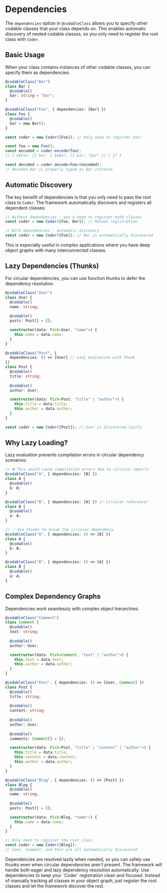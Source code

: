 
# Dependencies

The `dependencies` option in `@codableClass` allows you to specify other codable classes that your class depends on. This enables automatic discovery of nested codable classes, so you only need to register the root class with `Coder`.

## Basic Usage

When your class contains instances of other codable classes, you can specify them as dependencies:

```typescript
@codableClass("Bar")
class Bar {
  @codable()
  bar: string = "bar";
}

@codableClass("Foo", { dependencies: [Bar] })
class Foo {
  @codable()
  bar = new Bar();
}

const coder = new Coder([Foo]); // Only need to register Foo!

const foo = new Foo();
const encoded = coder.encode(foo);
// { $$Foo: [{ bar: { $$Bar: [{ bar: "bar" }] } }] }

const decoded = coder.decode<Foo>(encoded);
// decoded.bar is properly typed as Bar instance
```

## Automatic Discovery

The key benefit of dependencies is that you only need to pass the root class to `Coder`. The framework automatically discovers and registers all dependent classes:

```typescript
// Without dependencies - you'd need to register both classes
const coder = new Coder([Foo, Bar]); // Manual registration

// With dependencies - automatic discovery
const coder = new Coder([Foo]); // Bar is automatically discovered
```

This is especially useful in complex applications where you have deep object graphs with many interconnected classes.

## Lazy Dependencies (Thunks)

For circular dependencies, you can use function thunks to defer the dependency resolution:

```typescript
@codableClass("User")
class User {
  @codable()
  name: string;
  
  @codable()
  posts: Post[] = [];

  constructor(data: Pick<User, "name">) {
    this.name = data.name;
  }
}

@codableClass("Post", { 
  dependencies: () => [User] // Lazy evaluation with thunk
})
class Post {
  @codable()
  title: string;
  
  @codable()
  author: User;

  constructor(data: Pick<Post, "title" | "author">) {
    this.title = data.title;
    this.author = data.author;
  }
}

const coder = new Coder([Post]); // User is discovered lazily
```

## Why Lazy Loading?

Lazy evaluation prevents compilation errors in circular dependency scenarios:

```typescript
// ❌ This would cause compilation errors due to circular imports
@codableClass("A", { dependencies: [B] })
class A {
  @codable()
  b: B;
}

@codableClass("B", { dependencies: [A] }) // Circular reference!
class B {
  @codable()
  a: A;
}

// ✅ Use thunks to break the circular dependency
@codableClass("A", { dependencies: () => [B] })
class A {
  @codable()
  b: B;
}

@codableClass("B", { dependencies: () => [A] })
class B {
  @codable()
  a: A;
}
```

## Complex Dependency Graphs

Dependencies work seamlessly with complex object hierarchies:

```typescript
@codableClass("Comment")
class Comment {
  @codable()
  text: string;
  
  @codable()
  author: User;

  constructor(data: Pick<Comment, "text" | "author">) {
    this.text = data.text;
    this.author = data.author;
  }
}

@codableClass("Post", { dependencies: () => [User, Comment] })
class Post {
  @codable()
  title: string;
  
  @codable()
  content: string;
  
  @codable()
  author: User;
  
  @codable()
  comments: Comment[] = [];

  constructor(data: Pick<Post, "title" | "content" | "author">) {
    this.title = data.title;
    this.content = data.content;
    this.author = data.author;
  }
}

@codableClass("Blog", { dependencies: () => [Post] })
class Blog {
  @codable()
  name: string;
  
  @codable()
  posts: Post[] = [];

  constructor(data: Pick<Blog, "name">) {
    this.name = data.name;
  }
}

// Only need to register the root class
const coder = new Coder([Blog]);
// User, Comment, and Post are all automatically discovered
```

<Callout type="info">
Dependencies are resolved lazily when needed, so you can safely use thunks even when circular dependencies aren't present. The framework will handle both eager and lazy dependency resolution automatically.
</Callout>

<Callout type="tip">
Use dependencies to keep your `Coder` registration clean and focused. Instead of manually tracking all classes in your object graph, just register the root classes and let the framework discover the rest.
</Callout>
